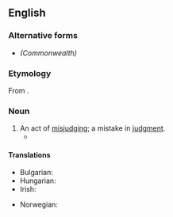 ==English==

===Alternative forms===
* {{l|en|misjudgement}} ''(Commonwealth)''

===Etymology===
From {{prefix|en|mis|judgment}}.

===Noun===
{{en-noun|~}}

# An act of [[misjudge|misjudging]]; a mistake in [[judgment]].
#* {{quote-journal|en|year=1960|month=September|title=Talking of Trains: Accident at Holmes Chapel|journal=Trains Illustrated|page=522|text=In view of the excessive difference in permitted and actual speeds the Inspecting Officer rejects any claim to '''misjudgment''' of speed and considers the driver had not sufficient control over the train.}}

====Translations====
{{trans-top}}
* Bulgarian: {{t|bg|неправилна преценка|f}}
* Hungarian: {{t+|hu|balítélet}}
* Irish: {{t|ga|míbhreithiúnas|m}}
{{trans-mid}}
* Norwegian: {{t|no|feilgrep|n}}
{{trans-bottom}}
